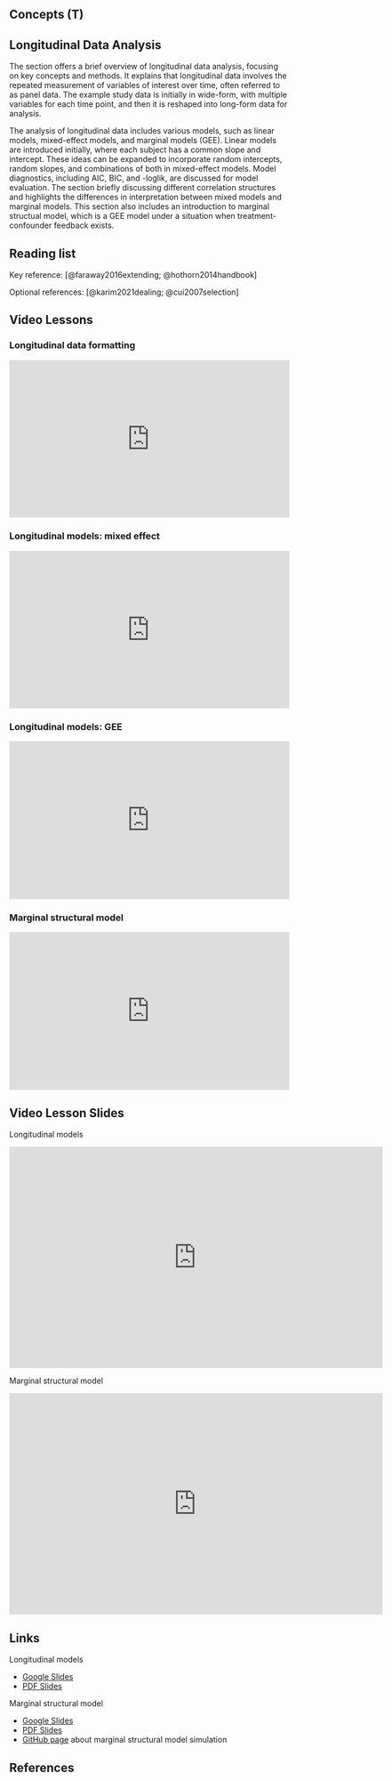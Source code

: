 ## Concepts (T) {.unnumbered}

## Longitudinal Data Analysis

The section offers a brief overview of longitudinal data analysis, focusing on key concepts and methods. It explains that longitudinal data involves the repeated measurement of variables of interest over time, often referred to as panel data. The example study data is initially in wide-form, with multiple variables for each time point, and then it is reshaped into long-form data for analysis.

The analysis of longitudinal data includes various models, such as linear models, mixed-effect models, and marginal models (GEE). Linear models are introduced initially, where each subject has a common slope and intercept. These ideas can be expanded to incorporate random intercepts, random slopes, and combinations of both in mixed-effect models. Model diagnostics, including AIC, BIC, and -loglik, are discussed for model evaluation. The section briefly discussing different correlation structures and highlights the differences in interpretation between mixed models and marginal models. This section also includes an introduction to marginal structual model, which is a GEE model under a situation when treatment-confounder feedback exists.

## Reading list

Key reference: [@faraway2016extending; @hothorn2014handbook]

Optional references: [@karim2021dealing; @cui2007selection]

## Video Lessons

::: callout-tip
### Longitudinal data formatting
:::

::: {style="position: relative; padding-bottom: 56.25%; height: 0; overflow: hidden;"}
<iframe src="https://www.youtube.com/embed/x7bTkZmyBkw" style="position: absolute; top: 0; left: 0; width: 100%; height: 100%; border:0;" allowfullscreen>

</iframe>
:::

::: callout-tip
### Longitudinal models: mixed effect
:::

::: {style="position: relative; padding-bottom: 56.25%; height: 0; overflow: hidden;"}
<iframe src="https://www.youtube.com/embed/SqSjejvTtdk" style="position: absolute; top: 0; left: 0; width: 100%; height: 100%; border:0;" allowfullscreen>

</iframe>
:::

::: callout-tip
### Longitudinal models: GEE
:::

::: {style="position: relative; padding-bottom: 56.25%; height: 0; overflow: hidden;"}
<iframe src="https://www.youtube.com/embed/qoqhPq_VILc" style="position: absolute; top: 0; left: 0; width: 100%; height: 100%; border:0;" allowfullscreen>

</iframe>
:::

::: callout-tip
### Marginal structural model
:::

::: {style="position: relative; padding-bottom: 56.25%; height: 0; overflow: hidden;"}
<iframe src="https://www.youtube.com/embed/Meq6I-9fw3k" style="position: absolute; top: 0; left: 0; width: 100%; height: 100%; border:0;" allowfullscreen>

</iframe>
:::

## Video Lesson Slides

Longitudinal models

<iframe src="https://docs.google.com/presentation/d/e/2PACX-1vS0wZxF1-YbTFR8L_5n1kcFqKkeIBBK_ZIkvSTzCPhnMGQwgXotTVzxZDOwQ8SVOsPxDZQxsHPDapAD/embed?start=false&amp;loop=false&amp;delayms=3000" frameborder="0" width="672" height="398" allowfullscreen="true" mozallowfullscreen="true" webkitallowfullscreen="true">

</iframe>

Marginal structural model

<iframe src="https://docs.google.com/presentation/d/e/2PACX-1vQuW-e9oLomaved5JMkt4HzgJVYBVGsV8h-eyfdhKVmK8M5iFt0ab-Pe6way6HxKqMIy5swi0rbEDWs/embed?start=false&amp;loop=false&amp;delayms=3000" frameborder="0" width="672" height="398" allowfullscreen="true" mozallowfullscreen="true" webkitallowfullscreen="true">

</iframe>

## Links

Longitudinal models

-   [Google Slides](https://docs.google.com/presentation/d/123zJFmHnvuNzy85fvh65ryK11SzWuY41ac6PrTdfSnw/edit?usp=sharing)
-   [PDF Slides](slides/Longitudinal.pdf)

Marginal structural model

-   [Google Slides](https://docs.google.com/presentation/d/1krkVxtmcY7I2BYTJx9V_Jd2iuq5ciTvZKDvJEIpL9aY/edit?usp=sharing)
-   [PDF Slides](slides/MSM.pdf)
-   [GitHub page](https://ehsanx.github.io/MSMsim/) about marginal structural model simulation

## References
